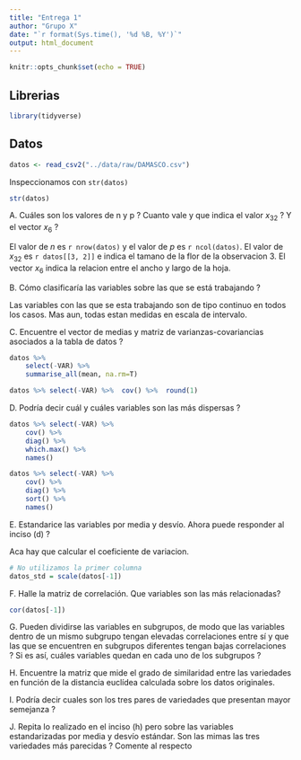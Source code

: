 ```yaml
---
title: "Entrega 1"
author: "Grupo X"
date: "`r format(Sys.time(), '%d %B, %Y')`"
output: html_document
---
```


```r
knitr::opts_chunk$set(echo = TRUE)
```

## Librerias

```r
library(tidyverse)
```

## Datos

```r
datos <- read_csv2("../data/raw/DAMASCO.csv")
```

Inspeccionamos con `str(datos)`

```r
str(datos)
```


A. Cuáles son los valores de n y p ? Cuanto vale y que indica el valor $x_{32}$ ? Y el vector $x_6$ ?

El valor de $n$ es `r nrow(datos)` y el valor de $p$ es `r ncol(datos)`. El
valor de $x_{32}$ es `r datos[[3, 2]]` e indica el tamano de la flor de la 
observacion 3. El vector $x_6$ indica la relacion entre el ancho y largo de la 
hoja.

B. Cómo clasificaría las variables sobre las que se está trabajando ?

Las variables con las que se esta trabajando son de tipo continuo en todos los 
casos. Mas aun, todas estan medidas en escala de intervalo.

C. Encuentre el vector de medias y matriz de varianzas-covariancias asociados a la tabla de datos ?

```r
datos %>% 
    select(-VAR) %>% 
    summarise_all(mean, na.rm=T)
```

```r
datos %>% select(-VAR) %>%  cov() %>%  round(1)
```

D. Podría decir cuál y cuáles variables son las más dispersas ?

```r
datos %>% select(-VAR) %>%
    cov() %>%
    diag() %>% 
    which.max() %>% 
    names()

```

```r
datos %>% select(-VAR) %>%
    cov() %>%
    diag() %>% 
    sort() %>% 
    names()
```
E. Estandarice las variables por media y desvío. Ahora puede responder al inciso (d) ?

Aca hay que calcular el coeficiente de variacion.

```r
# No utilizamos la primer columna
datos_std = scale(datos[-1])
```

F. Halle la matriz de correlación. Que variables son las más relacionadas?

```r
cor(datos[-1])
```

G. Pueden dividirse las variables en subgrupos, de modo que las variables dentro de un mismo subgrupo
tengan elevadas correlaciones entre sí y que las que se encuentren en subgrupos diferentes tengan bajas
correlaciones ? Si es así, cuáles variables quedan en cada uno de los subgrupos ?

H. Encuentre la matriz que mide el grado de similaridad entre las variedades en función de la distancia
euclídea calculada sobre los datos originales.

I. Podría decir cuales son los tres pares de variedades que presentan mayor semejanza ?

J. Repita lo realizado en el inciso (h) pero sobre las variables estandarizadas por media y desvío estándar.
Son las mimas las tres variedades más parecidas ? Comente al respecto